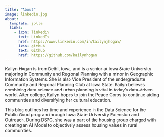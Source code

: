 ```yaml
---
title: "About"
image: linkedin.jpg
about:
  template: jolla
  links:
    - icon: linkedin
      text: LinkedIn
      href: https://www.linkedin.com/in/kailynjhogan/
    - icon: github
      text: Github
      href: https://github.com/kailynhogan
---
```


Kailyn Hogan is from Delhi, Iowa, and is a senior at Iowa State University majoring in Community and Regional Planning with a minor in Geographic Information Systems. She is also Vice President of the undergraduate Community and Regional Planning Club at Iowa State. Kailyn believes combining data science and urban planning is vital in today's data-driven world. After college, Kailyn hopes to join the Peace Corps to continue aiding communities and diversifying her cultural education.

This blog outlines her time and experience in the Data Science for the Public Good program through Iowa State University Extension and Outreach. During DSPG, she was a part of the housing group charged with creating an AI Model to objectively assess housing values in rural communities.
